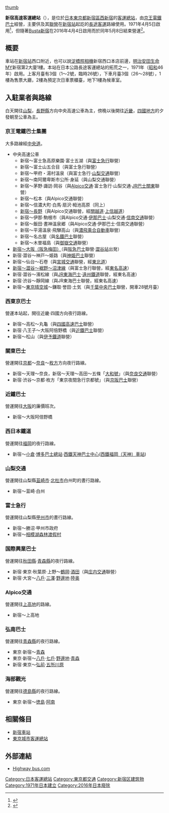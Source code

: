 {{NoteTA
|T=zh-hans:新宿高速公交总站;zh-hant:新宿高速客運總站;zh-hk:新宿高速巴士總站;zh-tw:新宿高速客運總站;
|1=zh-hans:公交车;zh-hant:客運;zh-hk:巴士;zh-tw:客運;
|2=zh-hans:公交总站;;zh-hant:客運總站;zh-hk:巴士總站;zh-tw:客運總站;
}}
[[file:Shinjuku-Highway-Bus-Terminal.jpg|thumb]]

'''新宿高速客運總站'''（{{Lang-ja|新宿高速バスターミナル}}），是位於[[日本|日本]][[東京都|東京都]][[新宿區|新宿區]][[西新宿|西新宿]]的[[巴士總站|客運總站]]，由[[京王電鐵巴士|京王電鐵巴士]]經營，主要供{{link-ja|京王集團|京王グループ}}及其[[聯營公車|聯營]]在[[新宿站|新宿站]]起訖的[[長途客運|長途客運]]路線使用。1971年4月5日啟用<ref name="ippan_bt">{{Cite web|url=http://www.mlit.go.jp/common/001090274.pdf|title=一般バスターミナル現況|format=PDF|publisher=[[国土交通省|国土交通省]]|date=2015-04-01|accessdate=2016-05-10|language=ja|archive-url=https://web.archive.org/web/20160407113150/http://www.mlit.go.jp/common/001090274.pdf|archive-date=2016-04-07|dead-url=yes}}</ref>，但隨著[[Busta新宿|Busta新宿]]在2016年4月4日啟用而於同年5月8日結束營運<ref name="asahi20160509">{{Cite web|url=http://www.asahi.com/articles/ASJ58677CJ58UQIP041.html|title=新宿西口の高速バスターミナル、45年の歴史に幕|accessdate=2016-05-09|date=2016年5月9日|publisher=朝日新聞デジタル|language=ja|archive-date=2020-11-08|archive-url=https://web.archive.org/web/20201108103216/https://www.asahi.com/articles/ASJ58677CJ58UQIP041.html|dead-url=no}}</ref>。

==概要==
車站在[[新宿站|新宿站]]西口附近，也可以說[[友都八喜|淀橋照相機]]新宿西口本店前邊，[[明治安田生命保險|明治安田生命]]MY新宿第2大廈1樓。本站在日本公路長途客運總站的拓荒之一，1971年（[[昭和|昭和]]46年）啟用。上客月臺有3個（1～2號，臨時26號），下車月臺3個（26～28號），1樓為售票大廳，2樓為預定次日車票櫃臺，地下1樓為候車室。

==入駐業者與路線==
白天開往[[山梨縣|山梨]]，[[長野縣|長野縣]]方向中央高速公車為主，傍晚以後開往[[近畿地方|近畿]]，[[四國地方|四國地方]]的夕發朝至公車為主。

===京王電鐵巴士集團===
大多路線經[[中央自動車道|中央道]]。
* 中央高速公車
** 新宿～富士急高原樂園·富士五湖（與[[富士急行|富士急行]]聯營）
** 新宿～富士山五合目（與富士急行聯營）
** 新宿～甲府・湯村溫泉（與富士急行·[[山梨交通|山梨交通]]聯營）
** 新宿～南阿爾卑斯市公所·身延（與山梨交通聯營）
** 新宿～茅野·諏訪·岡谷（與[[Alpico交通|Alpico交通]]·富士急行·山梨交通·[[JR巴士關東|JR巴士關東]]聯營）
** 新宿～松本（與Alpico交通聯營）
** 新宿～信濃大町·白馬·扇沢·栂池高原（同上）
** [[東京_-_長野線|新宿～長野]]（與Alpico交通聯營，經[[關越自動車道|關越道]]·[[上信越自動車道|上信越道]]）
** 新宿～伊那·駒根市（與Alpico交通·[[伊那巴士|伊那巴士]]·山梨交通·[[信南交通|信南交通]]聯營）
** 新宿～飯田·晝神溫泉郷（與Alpico交通·伊那巴士·信南交通聯營）
** 新宿～平湯溫泉·飛騨高山（與[[濃飛乘合自動車|濃飛乘合自動車]]聯營）
** 新宿～名古屋（與[[名鐵巴士|名鐵巴士]]聯營）
** 新宿～木曽福島（與[[御嶽交通|御嶽交通]]聯營）
* [[東京～横濱_-_京都·大阪梅田線|新宿～大阪（阪急梅田）]]（與[[阪急巴士|阪急巴士]]聯營·[[澀谷站|澀谷站]]出発）
* 新宿·澀谷～神戸～姫路（與[[神姫巴士|神姫巴士]]聯營）
* 新宿～仙台～石卷（與[[宮城交通|宮城交通]]聯營，經[[東北自動車道|東北道]]）
* [[東京_-_沼津線|新宿～澀谷～裾野～沼津線]]（與富士急行聯營，經[[東名高速道路|東名高速]]）
* 新宿·澀谷～濱松線（與[[JR東海巴士|JR東海巴士]]·[[遠州鐵道|遠州鐵道]]聯營，經東名高速）
* 新宿·渋谷～靜岡線（與JR東海巴士聯營，經東名高速）
* 新宿～[[東京晴空塔|東京晴空城]]～鎌取·誉田·土気（與[[千葉中央巴士|千葉中央巴士]]聯營，開車28號月臺）

===西東京巴士===
營運本站起，開往近畿·四國方向夜行路線。
* 新宿～高松～丸龜（與[[四國高速巴士|四國高速巴士]]聯營）
* 新宿·八王子～大阪阿倍野橋（與[[近鐵巴士|近鐵巴士]]聯營）
* 新宿～松山（與[[伊予鐵道|伊予鐵道]]聯營）

===關東巴士===
營運開往[[京都市|京都]]～[[奈良市|奈良]]～[[枚方市|枚方]]方向夜行路線。
* 新宿～天理～奈良，新宿～天理～高田～五條「[[大和號_(巴士)|大和號]]」（與[[奈良交通|奈良交通]]聯營）
* 新宿·渋谷～京都·枚方「東京夜間急行京都號」（與[[京阪巴士|京阪巴士]]聯營）

===近鐵巴士===
營運開往[[大阪市|大阪]]的廉價班次。
* 新宿～大阪阿倍野橋

===西日本鐵道===
營運開往[[福岡市|福岡]]的夜行路線。
* 新宿～[[小倉站_(福岡縣)|小倉]]·[[博多巴士總站|博多巴士總站]]·[[西鐵天神巴士中心|西鐵天神巴士中心]]([[西鐵福岡（天神）車站|西鐵福岡（天神）車站]])

===山梨交通===
營運開往山梨縣[[韮崎市|韮崎市]]·[[北杜市|北杜市]]白州町的晝行路線。
* 新宿～韮崎·白州

===富士急行===
營運開往山梨縣[[甲州市|甲州市]]的晝行路線。
* 新宿～勝沼·甲州市政府
* 新宿～[[相模湖|相模湖森林渡假村]]

===国際興業巴士===
營運開往[[秋田縣|秋田縣]]·[[青森縣|青森縣]]的夜行路線。
* 新宿·東京·秋葉原·上野～[[鶴岡市|鶴岡]]·[[酒田市|酒田]]（與[[庄内交通|庄内交通]]聯營）
* 新宿·大宮～[[八戶市|八戶]]·[[三澤市|三澤]]·[[野邊地町|野邊地]]·[[陸奥市|陸奥]]

===Alpico交通===
營運開往[[上高地|上高地]]的路線。
* 新宿～上高地

===弘南巴士===
營運開往[[青森縣|青森縣]]的夜行路線。
* 東京·新宿～[[青森市|青森]]
* 東京·新宿～[[八戶市|八戶]]·[[七戶町|七戶]]·[[野邊地町|野邊地]]·[[青森市|青森]]
* 新宿·東京～[[弘前市|弘前]]·[[五所川原市|五所川原]]

===海部觀光===
營運開往[[德島縣|德島縣]]的夜行路線。
* 東京·新宿～[[徳島市|徳島]]·[[阿南市|阿南]]

==相關條目==
* [[新宿站|新宿車站]]
* [[東京城市客運總站|東京城市客運總站]]

==外部連結==
* [http://www.highwaybus.com/ Highway bus.com] {{Wayback|url=http://www.highwaybus.com/ |date=20071011225736 }} {{ja}}

{{DEFAULTSORT:Shinjuku Kosoku Bus Terminal}}
[[Category:日本客運總站|Category:日本客運總站]]
[[Category:東京都交通|Category:東京都交通]]
[[Category:新宿区建筑物|Category:新宿区建筑物]]
[[Category:1971年日本建立|Category:1971年日本建立]]
[[Category:2016年日本廢除|Category:2016年日本廢除]]